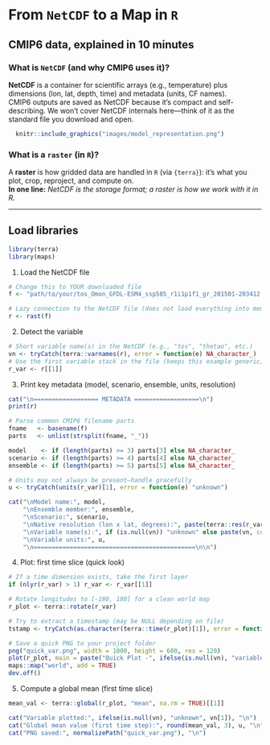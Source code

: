 # From `NetCDF` to a Map in `R`
## CMIP6 data, explained in 10 minutes

### What is `NetCDF` (and why CMIP6 uses it)?
**NetCDF** is a container for scientific arrays (e.g., temperature) plus dimensions (lon, lat, depth, time) and metadata (units, CF names).  
CMIP6 outputs are saved as NetCDF because it’s compact and self-describing. We won’t cover NetCDF internals here—think of it as the standard file you download and open.

```r
  knitr::include_graphics("images/model_representation.png")
```

### What is a `raster` (in `R`)?
A **raster** is how gridded data are handled in `R` (via `{terra}`): it’s what you plot, crop, reproject, and compute on.  
**In one line:** *NetCDF is the storage format; a raster is how we work with it in R.*

---

## Load libraries

```r
library(terra)
library(maps)
```

1) Load the NetCDF file
```r
# Change this to YOUR downloaded file
f <- "path/to/your/tos_Omon_GFDL-ESM4_ssp585_r1i1p1f1_gr_201501-203412.nc"

# Lazy connection to the NetCDF file (does not load everything into memory)
r <- rast(f)
```

2) Detect the variable
```r
# Short variable name(s) in the NetCDF (e.g., "tos", "thetao", etc.)
vn <- tryCatch(terra::varnames(r), error = function(e) NA_character_)
# Use the first variable stack in the file (keeps this example generic)
r_var <- r[[1]]
```

3) Print key metadata (model, scenario, ensemble, units, resolution)
```r
cat("\n================== METADATA ==================\n")
print(r)

# Parse common CMIP6 filename parts
fname   <- basename(f)
parts   <- unlist(strsplit(fname, "_"))

model    <- if (length(parts) >= 3) parts[3] else NA_character_
scenario <- if (length(parts) >= 4) parts[4] else NA_character_
ensemble <- if (length(parts) >= 5) parts[5] else NA_character_

# Units may not always be present—handle gracefully
u <- tryCatch(units(r_var)[1], error = function(e) "unknown")

cat("\nModel name:", model,
    "\nEnsemble member:", ensemble,
    "\nScenario:", scenario,
    "\nNative resolution (lon x lat, degrees):", paste(terra::res(r_var), collapse = " x "),
    "\nVariable name(s):", if (is.null(vn)) "unknown" else paste(vn, collapse = ", "),
    "\nVariable units:", u,
    "\n=============================================\n\n")
```

4) Plot: first time slice (quick look)
```r
# If a time dimension exists, take the first layer
if (nlyr(r_var) > 1) r_var <- r_var[[1]]

# Rotate longitudes to [-180, 180] for a clean world map
r_plot <- terra::rotate(r_var)

# Try to extract a timestamp (may be NULL depending on file)
tstamp <- tryCatch(as.character(terra::time(r_plot)[1]), error = function(e) "")

# Save a quick PNG to your project folder
png("quick_var.png", width = 1000, height = 600, res = 120)
plot(r_plot, main = paste("Quick Plot -", ifelse(is.null(vn), "variable", vn[1]), tstamp))
maps::map("world", add = TRUE)
dev.off()
```

5) Compute a global mean (first time slice)
```r
mean_val <- terra::global(r_plot, "mean", na.rm = TRUE)[[1]]

cat("Variable plotted:", ifelse(is.null(vn), "unknown", vn[1]), "\n")
cat("Global mean value (first time step):", round(mean_val, 3), u, "\n")
cat("PNG saved:", normalizePath("quick_var.png"), "\n")

```

